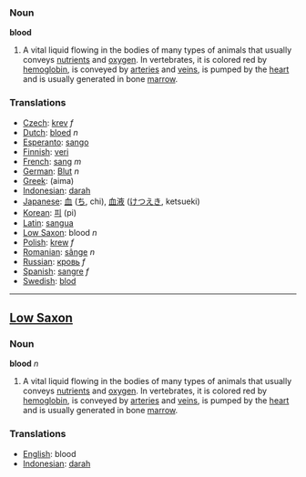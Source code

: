 === Noun ===

'''blood'''

# A vital liquid flowing in the bodies of many types of animals that usually conveys [[nutrient]]s and [[oxygen]].  In vertebrates, it is colored red by [[hemoglobin]], is conveyed by [[artery|arteries]] and [[vein]]s, is pumped by the [[heart]] and is usually generated in bone [[marrow]].

=== Translations ===
*[[Czech]]: [[krev]] ''f''
*[[Dutch]]: [[bloed]] ''n''
*[[Esperanto]]: [[sango]]
*[[Finnish]]: [[veri]]
*[[French]]: [[sang]] ''m''
*[[German]]: [[Blut]] ''n''
*[[Greek]]: (aima)
*[[Indonesian]]: [[darah]]
*[[Japanese]]: [[血]] ([[ち]], chi), [[血液]] ([[けつえき]], ketsueki)
*[[Korean]]: [[피]] (pi)
*[[Latin]]: [[sangua]]
*[[Low Saxon]]: blood ''n''
*[[Polish]]: [[krew]] ''f''
*[[Romanian]]: [[sânge]] ''n''
*[[Russian]]: [[кровь]] ''f''
*[[Spanish]]: [[sangre]] ''f''
*[[Swedish]]: [[blod]]

----
==[[Low Saxon]]==
===Noun===

'''blood''' ''n''

# A vital liquid flowing in the bodies of many types of animals that usually conveys [[nutrient]]s and [[oxygen]].  In vertebrates, it is colored red by [[hemoglobin]], is conveyed by [[artery|arteries]] and [[vein]]s, is pumped by the [[heart]] and is usually generated in bone [[marrow]].

=== Translations ===
*[[English]]: blood
*[[Indonesian]]: [[darah]]